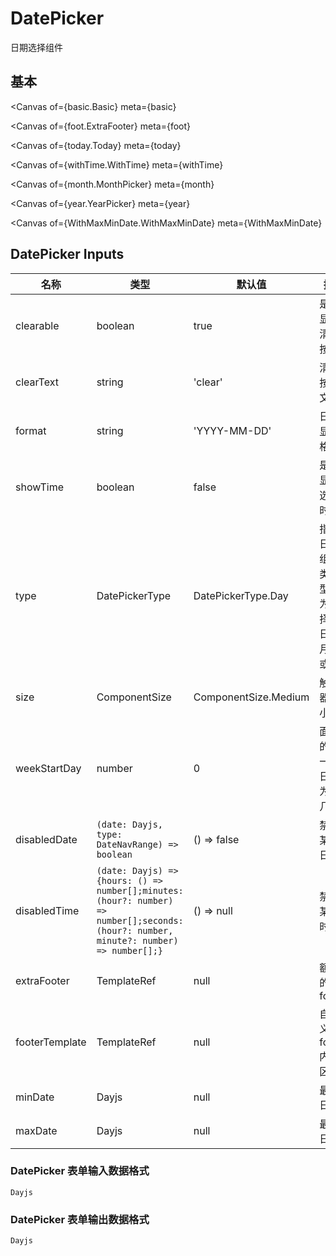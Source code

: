 

<Meta title="Example/DatePicker" />

# DatePicker

日期选择组件

## 基本

<Canvas
  of={basic.Basic}
  meta={basic}
></Canvas>

<Controls of={basic.Basic} />

<Canvas
  of={foot.ExtraFooter}
  meta={foot}
></Canvas>

<Canvas
  of={today.Today}
  meta={today}
></Canvas>

<Canvas
  of={withTime.WithTime}
  meta={withTime}
></Canvas>

<Canvas
  of={month.MonthPicker}
  meta={month}
></Canvas>

<Canvas
  of={year.YearPicker}
  meta={year}
></Canvas>

<Canvas
  of={WithMaxMinDate.WithMaxMinDate}
  meta={WithMaxMinDate}
></Canvas>

## DatePicker Inputs

| 名称           | 类型                                                                                                                                   | 默认值               | 描述                                 |
| -------------- | -------------------------------------------------------------------------------------------------------------------------------------- | -------------------- | ------------------------------------ |
| clearable      | boolean                                                                                                                                | true                 | 是否显示清除按钮                     |
| clearText      | string                                                                                                                                 | 'clear'              | 清除按钮文案                         |
| format         | string                                                                                                                                 | 'YYYY-MM-DD'         | 日期显示格式                         |
| showTime       | boolean                                                                                                                                | false                | 是否显示选择时间                     |
| type           | DatePickerType                                                                                                                         | DatePickerType.Day   | 指定日期组件类型，为选择日，月，或年 |
| size           | ComponentSize                                                                                                                          | ComponentSize.Medium | 触发器大小                           |
| weekStartDay   | number                                                                                                                                 | 0                    | 面板的第一个日期为周几               |
| disabledDate   | `(date: Dayjs, type: DateNavRange) => boolean`                                                                                         | () => false          | 禁用某些日期                         |
| disabledTime   | `(date: Dayjs) => {hours: () => number[];minutes: (hour?: number) => number[];seconds: (hour?: number, minute?: number) => number[];}` | () => null           | 禁用某些时间                         |
| extraFooter    | TemplateRef                                                                                                                            | null                 | 额外的 footer                        |
| footerTemplate | TemplateRef                                                                                                                            | null                 | 自定义 footer 内容区                 |
| minDate        | Dayjs                                                                                                                                  | null                 | 最小日期                             |
| maxDate        | Dayjs                                                                                                                                  | null                 | 最大日期                             |

### DatePicker 表单输入数据格式

`Dayjs`

### DatePicker 表单输出数据格式

`Dayjs`
